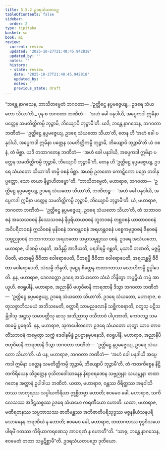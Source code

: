 ```yaml
---
title: 5.5.2 ဥဒရသံယတပဉှ
tableOfContents: false
sidebar:
  order: 2
type: tipitaka
basket: su
book: mi
review:
  current: review
  updated: '2025-10-27T21:48:45.942818'
  updated_by: ''
  notes: ''
  history:
  - state: review
    date: '2025-10-27T21:48:45.942818'
    updated_by: ''
    notes: ''
    previous_state: draft
---
```



<ReviewStatus review={frontmatter.review} showDetails={true} />

<HypothesisAnnotation frontmatter={frontmatter} />

<DynamicBreadcrumb />

<Division number="161" book="mi" e="ch" v="28">

<Paragraph number="949" book="mi">
“ဘန္တေ နာဂသေန, ဘာသိတမ္ပေတံ ဘဂဝတာ—
</Paragraph>

<Paragraph number="950" book="mi">
_‘ဥတ္တိဋ္ဌေ နပ္ပမဇ္ဇေယျ,_  
ဥဒရေ သံယတော သိယာ’တိ._  

</Paragraph>

<Paragraph number="951" book="mi">
ပုန စ ဘဂဝတာ ဘဏိတံ—  ‘အဟံ ခေါ ပနုဒါယိ, အပ္ပေကဒါ ဣမိနာ ပတ္တေန သမတိတ္ထိကမ္ပိ ဘုဉ္ဇာမိ, ဘိယျောပိ ဘုဉ္ဇာမီ’တိ. ယဒိ, ဘန္တေ နာဂသေန, ဘဂဝတာ ဘဏိတံ—  ‘ဥတ္တိဋ္ဌေ နပ္ပမဇ္ဇေယျ, ဥဒရေ သံယတော သိယာ’တိ, တေန ဟိ ‘အဟံ ခေါ ပနုဒါယိ, အပ္ပေကဒါ ဣမိနာ ပတ္တေန သမတိတ္ထိကမ္ပိ ဘုဉ္ဇာမိ, ဘိယျောပိ ဘုဉ္ဇာမီ’တိ ယံ ဝစနံ, တံ မိစ္ဆာ. ယဒိ တထာဂတေန ဘဏိတံ—  ‘အဟံ ခေါ ပနုဒါယိ, အပ္ပေကဒါ ဣမိနာ ပတ္တေန သမတိတ္ထိကမ္ပိ ဘုဉ္ဇာမိ, ဘိယျောပိ ဘုဉ္ဇာမီ’တိ, တေန ဟိ ‘ဥတ္တိဋ္ဌေ နပ္ပမဇ္ဇေယျ, ဥဒရေ သံယတော သိယာ’တိ တမ္ပိ ဝစနံ မိစ္ဆာ. အယမ္ပိ ဥဘတော ကောဋိကော ပဉှော တဝါနုပ္ပတ္တော, သော တယာ နိဗ္ဗာဟိတဗ္ဗော”တိ.
</Paragraph>

<Paragraph number="952" book="mi">
“ဘာသိတမ္ပေတံ, မဟာရာဇ, ဘဂဝတာ—  ‘ဥတ္တိဋ္ဌေ နပ္ပမဇ္ဇေယျ, ဥဒရေ သံယတော သိယာ’တိ, ဘဏိတဉ္စ—  ‘အဟံ ခေါ ပနုဒါယိ, အပ္ပေကဒါ ဣမိနာ ပတ္တေန သမတိတ္ထိကမ္ပိ ဘုဉ္ဇာမိ, ဘိယျောပိ ဘုဉ္ဇာမီ’တိ. ယံ, မဟာရာဇ, ဘဂဝတာ ဘဏိတံ—  ‘ဥတ္တိဋ္ဌေ နပ္ပမဇ္ဇေယျ, ဥဒရေ သံယတော သိယာ’တိ, တံ သဘာဝဝစနံ အသေသဝစနံ နိဿေသဝစနံ နိပ္ပရိယာယဝစနံ ဘူတဝစနံ တစ္ဆဝစနံ ယာထာဝဝစနံ အဝိပရီတဝစနံ ဣသိဝစနံ မုနိဝစနံ ဘဂဝန္တဝစနံ အရဟန္တဝစနံ ပစ္စေကဗုဒ္ဓဝစနံ ဇိနဝစနံ သဗ္ဗညုဝစနံ တထာဂတဿ အရဟတော သမ္မာသမ္ဗုဒ္ဓဿ ဝစနံ.
</Paragraph>

<Paragraph number="953" book="mi">
ဥဒရေ အသံယတော, မဟာရာဇ, ပါဏမ္ပိ ဟနတိ, အဒိန္နမ္ပိ အာဒိယတိ, ပရဒါရမ္ပိ ဂစ္ဆတိ, မုသာပိ ဘဏတိ, မဇ္ဇမ္ပိ ပိဝတိ, မာတရမ္ပိ ဇီဝိတာ ဝေါရောပေတိ, ပိတရမ္ပိ ဇီဝိတာ ဝေါရောပေတိ, အရဟန္တမ္ပိ ဇီဝိတာ ဝေါရောပေတိ, သံဃမ္ပိ ဘိန္ဒတိ, ဒုဋ္ဌေန စိတ္တေန တထာဂတဿ လောဟိတမ္ပိ ဥပ္ပါဒေတိ. နနု, မဟာရာဇ, ဒေဝဒတ္တော ဥဒရေ အသံယတော သံဃံ ဘိန္ဒိတွာ ကပ္ပဋ္ဌိယံ ကမ္မံ အာယူဟိ. ဧဝရူပါနိ, မဟာရာဇ, အညာနိပိ ဗဟုဝိဓာနိ ကာရဏာနိ ဒိသွာ ဘဂဝတာ ဘဏိတံ—  ‘ဥတ္တိဋ္ဌေ နပ္ပမဇ္ဇေယျ, ဥဒရေ သံယတော သိယာ’တိ.
</Paragraph>

<Paragraph number="954" book="mi">
ဥဒရေ သံယတော, မဟာရာဇ, စတုသစ္စာဘိသမယံ အဘိသမေတိ, စတ္တာရိ သာမညဖလာနိ သစ္ဆိကရောတိ, စတူသု ပဋိသမ္ဘိဒါသု အဋ္ဌသု သမာပတ္တီသု ဆသု အဘိညာသု ဝသီဘာဝံ ပါပုဏာတိ, ကေဝလဉ္စ သမဏဓမ္မံ ပူရေတိ. နနု, မဟာရာဇ, သုကပေါတကော ဥဒရေ သံယတော ဟုတွာ ယာဝ တာဝတိံသဘဝနံ ကမ္ပေတွာ သက္ကံ ဒေဝါနမိန္ဒံ ဥပဋ္ဌာနမုပနေသိ, ဧဝရူပါနိ, မဟာရာဇ, အညာနိပိ ဗဟုဝိဓာနိ ကာရဏာနိ ဒိသွာ ဘဂဝတာ ဘဏိတံ—  ‘ဥတ္တိဋ္ဌေ နပ္ပမဇ္ဇေယျ, ဥဒရေ သံယတော သိယာ’တိ.
</Paragraph>

<Paragraph number="955" book="mi">
ယံ ပန, မဟာရာဇ, ဘဂဝတာ ဘဏိတံ—  ‘အဟံ ခေါ ပနုဒါယိ အပ္ပေကဒါ ဣမိနာ ပတ္တေန သမတိတ္ထိကမ္ပိ ဘုဉ္ဇာမိ, ဘိယျောပိ ဘုဉ္ဇာမီ’တိ, တံ ကတကိစ္စေန နိဋ္ဌိတကိရိယေန သိဒ္ဓတ္ထေန ဝုသိတဝေါသာနေန နိရာဝရဏေန သဗ္ဗညုနာ သယမ္ဘုနာ တထာဂတေန အတ္တာနံ ဥပါဒါယ ဘဏိတံ.
</Paragraph>

<Paragraph number="956" book="mi">
ယထာ, မဟာရာဇ, ဝန္တဿ ဝိရိတ္တဿ အနုဝါသိတဿ အာတုရဿ သပ္ပါယကိရိယာ ဣစ္ဆိတဗ္ဗာ ဟောတိ; ဧဝမေဝ ခေါ, မဟာရာဇ, သကိလေသဿ အဒိဋ္ဌသစ္စဿ ဥဒရေ သံယမော ကရဏီယော ဟောတိ. ယထာ, မဟာရာဇ, မဏိရတနဿ သပ္ပဘာသဿ ဇာတိမန္တဿ အဘိဇာတိပရိသုဒ္ဓဿ မဇ္ဇနနိဃံသနပရိသောဓနေန ကရဏီယံ န ဟောတိ; ဧဝမေဝ ခေါ, မဟာရာဇ, တထာဂတဿ ဗုဒ္ဓဝိသယေ ပါရမိံ ဂတဿ ကိရိယာကရဏေသု အာဝရဏံ န ဟောတီ”တိ. “သာဓု, ဘန္တေ နာဂသေန, ဧဝမေတံ တထာ သမ္ပဋိစ္ဆာမီ”တိ.

</Paragraph>
</Division>

<Paragraph number="957" type="center" book="mi">
ဥဒရသံယတပဉှော ဒုတိယော.
</Paragraph>
